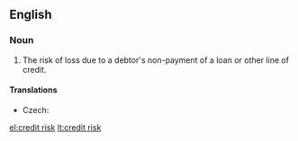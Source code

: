 ==English==
{{wikipedia}}

===Noun===
{{en-noun|head=[[credit]] [[risk]]}}

# {{context|finance|lang=en}} The risk of loss due to a debtor's non-payment of a loan or other line of credit.

====Translations====
{{trans-top|type of risk}}
* Czech: {{t-|cs|kreditní riziko|n}}
{{trans-mid}}
{{trans-bottom}}

[[el:credit risk]]
[[lt:credit risk]]